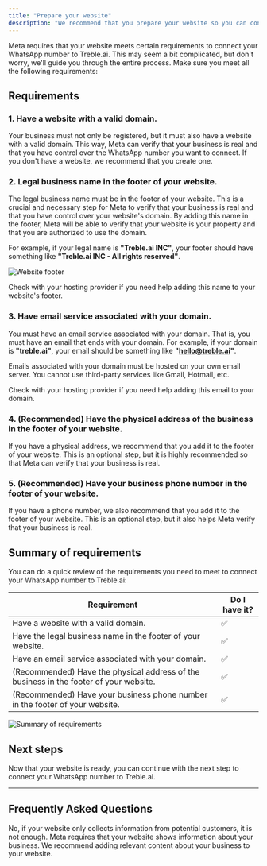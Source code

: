 ```yaml
---
title: "Prepare your website"
description: "We recommend that you prepare your website so you can connect your WhatsApp number to Treble.ai."
---
```


Meta requires that your website meets certain requirements to connect your WhatsApp number to Treble.ai. This may seem a bit complicated, but don't worry, we'll guide you through the entire process. Make sure you meet all the following requirements:

## Requirements

### 1. Have a website with a valid domain.

Your business must not only be registered, but it must also have a website with a valid domain. This way, Meta can verify that your business is real and that you have control over the WhatsApp number you want to connect. If you don't have a website, we recommend that you create one.

### 2. Legal business name in the footer of your website.

The legal business name must be in the footer of your website. This is a crucial and necessary step for Meta to verify that your business is real and that you have control over your website's domain. By adding this name in the footer, Meta will be able to verify that your website is your property and that you are authorized to use the domain.

For example, if your legal name is **"Treble.ai INC"**, your footer should have something like **"Treble.ai INC - All rights reserved"**.

<img src="/images/footer.png" alt="Website footer" />

Check with your hosting provider if you need help adding this name to your website's footer.

### 3. Have email service associated with your domain.

You must have an email service associated with your domain. That is, you must have an email that ends with your domain. For example, if your domain is **"treble.ai"**, your email should be something like **"hello@treble.ai"**.

Emails associated with your domain must be hosted on your own email server. You cannot use third-party services like Gmail, Hotmail, etc.

Check with your hosting provider if you need help adding this email to your domain.

### 4. (Recommended) Have the physical address of the business in the footer of your website.

If you have a physical address, we recommend that you add it to the footer of your website. This is an optional step, but it is highly recommended so that Meta can verify that your business is real.

### 5. (Recommended) Have your business phone number in the footer of your website.

If you have a phone number, we also recommend that you add it to the footer of your website. This is an optional step, but it also helps Meta verify that your business is real.

## Summary of requirements

You can do a quick review of the requirements you need to meet to connect your WhatsApp number to Treble.ai:

| Requirement | Do I have it? |
| --------- | ---------- |
| Have a website with a valid domain. | ✅ |
| Have the legal business name in the footer of your website. | ✅ |
| Have an email service associated with your domain. | ✅ |
| (Recommended) Have the physical address of the business in the footer of your website. | ✅ |
| (Recommended) Have your business phone number in the footer of your website. | ✅ |

<img src="/images/full-footer.png" alt="Summary of requirements" />

## Next steps

Now that your website is ready, you can continue with the next step to connect your WhatsApp number to Treble.ai.

---

## Frequently Asked Questions

<AccordionGroup>
  <Accordion title="Can my website be a landing page?">
    No, if your website only collects information from potential customers, it is not enough. Meta requires that your website shows information about your business. We recommend adding relevant content about your business to your website.
  </Accordion>
</AccordionGroup> 